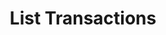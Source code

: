 ---
title: 'List Transactions'
description: 'List transactions'
openapi: "/openapi/openapi.yaml GET /transactions/{companyId}"
---